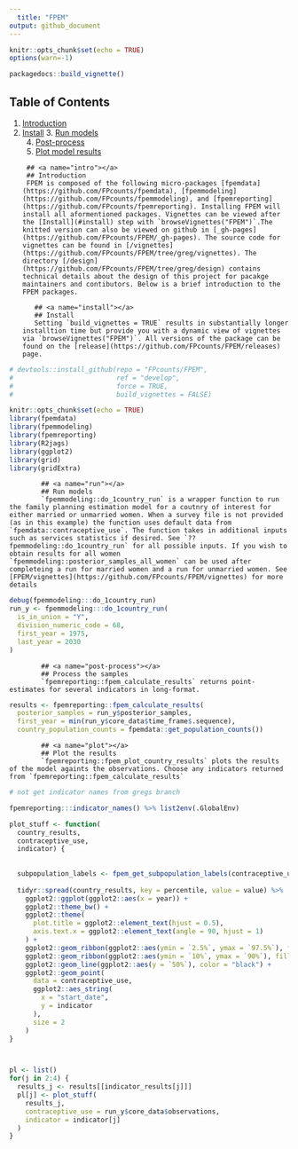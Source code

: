 ```yaml
---
  title: "FPEM"
output: github_document
---
```

  ```r
knitr::opts_chunk$set(echo = TRUE)
options(warn=-1)
```

```r
packagedocs::build_vignette()
```


## Table of Contents
1. [Introduction](#intro)
  2. [Install](#install)
    3. [Run models](#run)
      4. [Post-process](#post-process)
        5. [Plot model results](#plot)
          
          ## <a name="intro"></a>
          ## Introduction
          FPEM is composed of the following micro-packages [fpemdata](https://github.com/FPcounts/fpemdata), [fpemmodeling](https://github.com/FPcounts/fpemmodeling), and [fpemreporting](https://github.com/FPcounts/fpemreporting). Installing FPEM will install all aformentioned packages. Vignettes can be viewed after the [Install](#install) step with `browseVignettes("FPEM")`.The knitted version can also be viewed on github in [_gh-pages](https://github.com/FPcounts/FPEM/_gh-pages). The source code for vignettes can be found in [/vignettes](https://github.com/FPcounts/FPEM/tree/greg/vignettes). The directory [/design](https://github.com/FPcounts/FPEM/tree/greg/design) contains technical details about the design of this project for pacakge maintainers and contibutors. Below is a brief introduction to the FPEM packages. 
            
            ## <a name="install"></a>
            ## Install
            Setting `build_vignettes = TRUE` results in substantially longer installtion time but provide you with a dynamic view of vignettes via `browseVignettes("FPEM")`. All versions of the package can be found on the [release](https://github.com/FPcounts/FPEM/releases) page.

```r
# devtools::install_github(repo = "FPcounts/FPEM",
#                          ref = "develop",
#                          force = TRUE,
#                          build_vignettes = FALSE)
```
            
```r
knitr::opts_chunk$set(echo = TRUE)
library(fpemdata)
library(fpemmodeling)
library(fpemreporting)
library(R2jags)
library(ggplot2)
library(grid)
library(gridExtra)
```
            ## <a name="run"></a>
            ## Run models
            `fpemmodeling::do_1country_run` is a wrapper function to run the family planning estimation model for a coutnry of interest for either married or unmarried women. When a survey file is not provided (as in this example) the function uses default data from `fpemdata::contraceptive_use`. The function takes in additional inputs such as services statistics if desired. See `??fpemmodeling::do_1country_run` for all possible inputs. If you wish to obtain results for all women `fpemmodeling::posterior_samples_all_women` can be used after completeing a run for married women and a run for unmarried women. See  [FPEM/vignettes](https://github.com/FPcounts/FPEM/vignettes) for more details
```r
debug(fpemmodeling:::do_1country_run)
run_y <- fpemmodeling:::do_1country_run(
  is_in_union = "Y",
  division_numeric_code = 68,
  first_year = 1975,
  last_year = 2030
)
```
            
            ## <a name="post-process"></a>
            ## Process the samples
            `fpemreporting::fpem_calculate_results` returns point-estimates for several indicators in long-format.
```r
results <- fpemreporting::fpem_calculate_results(
  posterior_samples = run_y$posterior_samples,
  first_year = min(run_y$core_data$time_frame$.sequence),
  country_population_counts = fpemdata::get_population_counts())
```
            ## <a name="plot"></a>
            ## Plot the results
            `fpemreporting::fpem_plot_country_results` plots the results of the model againts the observations. Choose any indicators returned from `fpemreporting::fpem_calculate_results`
```r
# not get indicator names from gregs branch

fpemreporting:::indicator_names() %>% list2env(.GlobalEnv)

plot_stuff <- function(
  country_results,
  contraceptive_use,
  indicator) {
  
  
  subpopulation_labels <- fpem_get_subpopulation_labels(contraceptive_use)
  
  tidyr::spread(country_results, key = percentile, value = value) %>%
    ggplot2::ggplot(ggplot2::aes(x = year)) +
    ggplot2::theme_bw() +
    ggplot2::theme(
      plot.title = ggplot2::element_text(hjust = 0.5),
      axis.text.x = ggplot2::element_text(angle = 90, hjust = 1)
    ) +
    ggplot2::geom_ribbon(ggplot2::aes(ymin = `2.5%`, ymax = `97.5%`), fill = "plum1") +
    ggplot2::geom_ribbon(ggplot2::aes(ymin = `10%`, ymax = `90%`), fill = "plum") +
    ggplot2::geom_line(ggplot2::aes(y = `50%`), color = "black") +
    ggplot2::geom_point(
      data = contraceptive_use,
      ggplot2::aes_string(
        x = "start_date",
        y = indicator
      ),
      size = 2
    )
}



pl <- list()
for(j in 2:4) {
  results_j <- results[[indicator_results[j]]]
  pl[j] <- plot_stuff(
    results_j,
    contraceptive_use = run_y$core_data$observations,
    indicator = indicator[j]
  )
}



```
            